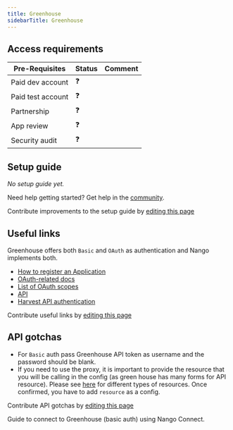```yaml
---
title: Greenhouse
sidebarTitle: Greenhouse
---
```



<Overview />
<PreBuiltTooling />
<PreBuiltUseCases />

## Access requirements
| Pre-Requisites | Status | Comment|
| - | - | - |
| Paid dev account | ❓ |  |
| Paid test account | ❓ |  |
| Partnership | ❓ | |
| App review | ❓ |  |
| Security audit | ❓ | |


## Setup guide

_No setup guide yet._

<Tip>Need help getting started? Get help in the [community](https://nango.dev/slack).</Tip>

<Note>Contribute improvements to the setup guide by [editing this page](https://github.com/nangohq/nango/tree/master/docs-v2/integrations/all/greenhouse.mdx)</Note>


## Useful links
Greenhouse offers both `Basic` and `OAuth` as authentication and Nango implements both.

-   [How to register an Application](https://developers.greenhouse.io/candidate-ingestion.html#authentication)
-   [OAuth-related docs](https://developers.greenhouse.io/candidate-ingestion.html#introduction)
-   [List of OAuth scopes](https://developers.greenhouse.io/candidate-ingestion.html#oauth-scopes)
-   [API](https://developers.greenhouse.io)
-   [Harvest API authentication](https://developers.greenhouse.io/harvest.html#authentication)

<Note>Contribute useful links by [editing this page](https://github.com/nangohq/nango/tree/master/docs-v2/integrations/all/greenhouse.mdx)</Note>

## API gotchas

- For `Basic` auth pass Greenhouse API token as username and the password should be blank.
- If you need to use the proxy, it is important to provide the resource that you will be calling in the config (as green house has many forms for API resource). Please see [here](https://developers.greenhouse.io/) for different types of resources. Once confirmed, you have to add `resource` as a config.

<Note>Contribute API gotchas by [editing this page](https://github.com/nangohq/nango/tree/master/docs-v2/integrations/all/greenhouse.mdx)</Note>

<Card title="Connect to Greenhouse (basic auth)" icon="link" href="/integrations/all/greenhouse-basic/connect" horizontal>
  Guide to connect to Greenhouse (basic auth) using Nango Connect.
</Card>
